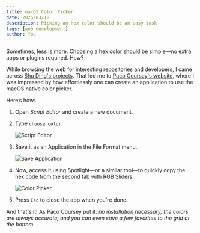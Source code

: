 ```yaml
---
title: macOS Color Picker
date: 2025/03/18
description: Picking an hex color should be an easy task
tags: [web development]
author: You
---
```


Sometimes, less is more. Choosing a hex color should be simple—no extra apps or plugins required. How?

While browsing the web for interesting repositories and developers, I came across [Shu Ding's projects](https://shud.in/projects). That led me to [Paco Coursey's website](https://paco.me/), where I was impressed by how effortlessly one can create an application to use the macOS native color picker.

Here’s how:

1. Open _Script Editor_ and create a new document.
2. Type `choose color`.

   ![Script Editor](/images/macos-color-picker-1.png)

3. Save it as an Application in the File Format menu.

   ![Save Application](/images/macos-color-picker-2.png)

4. Now, access it using Spotlight—or a similar tool—to quickly copy the hex code from the second tab with RGB Sliders.

   ![Color Picker](/images/macos-color-picker-3.png)

5. Press `Esc` to close the app when you're done.

And that's it! As Paco Coursey put it: _no installation necessary, the colors are always accurate, and you can even save a few favorites to the grid at the bottom_.
